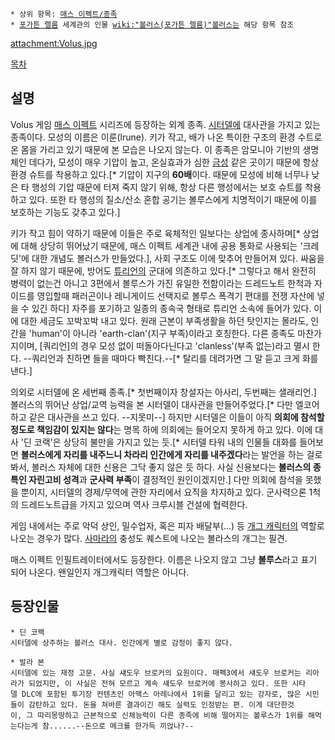  * 상위 항목: [[매스 이펙트/종족]]
 * [[포가튼 렐름]] 세계관의 인물 [[wiki:"볼러스(포가튼 렐름)"볼러스]]는 해당 항목 참조

attachment:Volus.jpg

[[목차]]
== 설명 ==
Volus
게임 [[매스 이펙트]] 시리즈에 등장하는 외계 종족. [[시터델]]에 대사관을 가지고 있는 종족이다. 모성의 이름은 이룬(lrune). 키가 작고, 배가 나온 특이한 구조의 환경 수트로 온 몸을 가리고 있기 때문에 본 모습은 나오지 않는다. 이 종족은 암모니아 기반의 생명체인 데다가, 모성이 매우 기압이 높고, 온실효과가 심한 [[금성]] 같은 곳이기 때문에 항상 환경 슈트를 착용하고 있다.[* 기압이 지구의 '''60배'''이다. 때문에 모성에 비해 너무나 낮은 타 행성의 기압 때문에 터져 죽지 않기 위해, 항상 다른 행성에서는 보호 슈트를 착용하고 있다. 또한 타 행성의 질소/산소 혼합 공기는 볼루스에게 치명적이기 때문에 이를 보호하는 기능도 갖추고 있다.]

키가 작고 힘이 약하기 때문에 이들은 주로 육체적인 일보다는 상업에 종사하며[* 상업에 대해 상당히 뛰어났기 때문에, 매스 이펙트 세계관 내에 공용 통화로 사용되는 '크레딧'에 대한 개념도 볼러스가 만들었다.], 사회 구조도 이에 맞추어 만들어져 있다. 싸움을 잘 하지 않기 때문에, 방어도 [[튜리언]]의 군대에 의존하고 있다.[* 그렇다고 해서 완전히 병력이 없는건 아니고 3편에서 볼루스가 가진 유일한 전함이라는 드레드노트 한척과 자이드를 영입할때 패러곤이나 레니게이드 선택지로 볼루스 폭격기 편대를 전쟁 자산에 넣을 수 있긴 하다] 자주를 포기하고 일종의 종속국 형태로 튜리언 소속에 들어가 있다. 이에 대한 세금도 꼬박꼬박 내고 있다.
원래 근본이 부족생활을 하던 탓인지는 몰라도, 인간을 'human'이 아니라 'earth-clan'(지구 부족)이라고 호칭한다. 다른 종족도 마찬가지이며, [쿼리언]의 경우 모성 없이 떠돌아다닌다고 'clanless'(부족 없는)라고 멸시 한다. --쿼리언과 친하면 들을 때마다 빡친다.--[* 탈리를 데려가면 그 말 듣고 크게 화를 낸다.]

의외로 시터델에 온 세번째 종족.[* 첫번째이자 창설자는 아사리, 두번째는 샐래리언.] 볼러스의 뛰어난 상업/교역 능력을 본 시터델이 대사관을 만들어주었다.[* 다만 엘코어하고 같은 대사관을 쓰고 있다. --지못미--] 하지만 시터델은 이들이 아직 '''의회에 참석할 정도로 책임감이 있지는 않다'''는 명목 하에 의회에는 들어오지 못하게 하고 있다. 이에 대사 '딘 코랙'은 상당히 불만을 가지고 있는 듯.[* 시터델 타워 내의 인물들 대화를 들어보면 '''볼러스에게 자리를 내주느니 차라리 인간에게 자리를 내주겠다'''라는 발언을 하는 걸로 봐서, 볼러스 자체에 대한 신용은 그닥 좋지 않은 듯 하다. 사실 신용보다는 '''볼러스의 종특인 자린고비 성격'''과 '''군사력 부족'''이 결정적인 원인이겠지만.] 다만 의회에 참석을 못했을 뿐이지, 시터델의 경제/무역에 관한 자리에서 요직을 차지하고 있다. 군사력으론 1척의 드레드노트급을 가지고 있으며 역사 크루시블 건설에 협력한다. 


게임 내에서는 주로 악덕 상인, 밀수업자, 혹은 피자 배달부(...) 등 [[개그 캐릭터]]의 역할로 나오는 경우가 많다. [[사마라]]의 충성도 퀘스트에 나오는 볼라스의 개그는 필견.

매스 이펙트 인필트레이터에서도 등장한다. 이름은 나오지 않고 그냥 '''볼루스'''라고 표기 되어 나온다. 왠일인지 개그캐릭터 역할은 아니다.


== 등장인물 ==
 * 딘 코랙
 시터델에 상주하는 볼러스 대사. 인간에게 별로 감정이 좋지 않다.

 * 발라 본
 시터델에 있는 재정 고문. 사실 섀도우 브로커의 요원이다. 매펙3에서 섀도우 브로커는 리아라가 되었지만, 이 사실은 전혀 모르고 계속 섀도우 브로커에 봉사하고 있다. 또한 시타델 DLC에 포함된 투기장 컨텐츠인 아맥스 아레나에서 1위를 달리고 있는 강자로, 많은 시민들이 감탄하고 있다. 돈을 쳐바른 결과이긴 해도 실력도 인정받는 편. 이게 대단한것이, 그 따리몽땅하고 근본적으로 신체능력이 다른 종족에 비해 떨어지는 볼루스가 1위를 해먹는다는게 참......--돈으로 메크를 한가득 끼얹나?--
